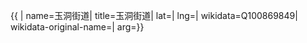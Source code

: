{{ {{{1|PRC admin/showdata}}}|
name=玉洞街道|
title=玉洞街道|
lat=|
lng=|
wikidata=Q100869849|
wikidata-original-name=|
arg={{{arg|}}}}}